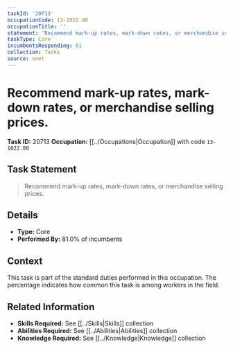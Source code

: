 ```yaml
---
taskId: '20713'
occupationCode: 13-1022.00
occupationTitle: ''
statement: 'Recommend mark-up rates, mark-down rates, or merchandise selling prices.'
taskType: Core
incumbentsResponding: 81
collection: Tasks
source: onet
---
```

# Recommend mark-up rates, mark-down rates, or merchandise selling prices.

**Task ID:** 20713
**Occupation:** [[../Occupations|Occupation]] with code `13-1022.00`

## Task Statement

> Recommend mark-up rates, mark-down rates, or merchandise selling prices.

## Details

- **Type:** Core
- **Performed By:** 81.0% of incumbents

## Context

This task is part of the standard duties performed in this occupation. The percentage indicates how common this task is among workers in the field.

## Related Information

- **Skills Required:** See [[../Skills|Skills]] collection
- **Abilities Required:** See [[../Abilities|Abilities]] collection
- **Knowledge Required:** See [[../Knowledge|Knowledge]] collection
